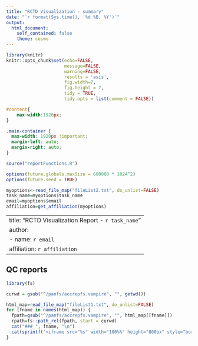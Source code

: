 ```yaml
---
title: "RCTD Visualization - summary"
date: "`r format(Sys.time(), '%d %B, %Y')`"
output: 
  html_document:
    self_contained: false
    theme: cosmo
---
```


```r
library(knitr)
knitr::opts_chunk$set(echo=FALSE,  
                      message=FALSE, 
                      warning=FALSE, 
                      results = 'asis', 
                      fig.width=7, 
                      fig.height = 7,
                      tidy = TRUE, 
                      tidy.opts = list(comment = FALSE))
```

```css
#content{
    max-width:1920px;
}

.main-container {
  max-width: 1920px !important;
  margin-left: auto;
  margin-right: auto;
}
```

```r
source("reportFunctions.R")

options(future.globals.maxSize = 600000 * 1024^2)
options(future.seed = TRUE)

myoptions<-read_file_map("fileList2.txt", do_unlist=FALSE)
task_name=myoptions$task_name
email=myoptions$email
affiliation=get_affiliation(myoptions)
```

---
title: "RCTD Visualization Report - `r task_name`"
author:
- name: `r email`
  affiliation: `r affiliation`
---

## QC reports {.tabset}

```r
library(fs)

curwd = gsub("^/panfs/accrepfs.vampire", "", getwd())

html_map=read_file_map("fileList1.txt", do_unlist=FALSE)
for (fname in names(html_map)) {
  fpath=gsub("^/panfs/accrepfs.vampire", "", html_map[[fname]])
  rpath=fs::path_rel(fpath, start = curwd)
  cat("### ", fname, "\n")
  cat(sprintf('<iframe src="%s" width="100%%" height="800px" style="border:none;"></iframe>\n\n', rpath))
}
```


